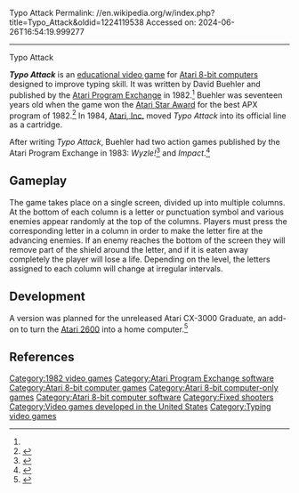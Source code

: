 Typo Attack
Permalink: //en.wikipedia.org/w/index.php?title=Typo_Attack&oldid=1224119538
Accessed on: 2024-06-26T16:54:19.999277



------
Typo Attack
{{short description|1982 video game}}
{{Infobox video game
|title  = Typo Attack
|image = Typo_Attack_Cover_Art.jpg
|publisher = [[Atari Program Exchange]]<br>[[Atari, Inc.]]
|designer = David Buehler<ref name="giantlist">{{cite web |last1=Hague |first1=James |title=The Giant List of Classic Game Programmers |url=https://dadgum.com/giantlist/}}</ref>
|released = '''1982:''' APX<br>'''1984:''' Atari
|genre = [[Fixed shooter]], [[Educational video game|educational]]
|modes = [[Single-player]]
|platforms = [[Atari 8-bit]]
}}

'''''Typo Attack''''' is an [[educational video game]] for [[Atari 8-bit computers]] designed to improve typing skill. It was written by David Buehler and published by the [[Atari Program Exchange]] in 1982.<ref name="giantlist"/> Buehler was seventeen years old when the game won the {{US$|25,000|1982|about|round=-2}} [[Atari Star Award]] for the best APX program of 1982.<ref>{{citation |url=http://www.atarimagazines.com/v2n1/insideatari.html |journal=Antic |title=Inside Atari: Star Award Winner |date=April 1983}}</ref> In 1984, [[Atari, Inc.]] moved ''Typo Attack'' into its official line as a cartridge. 

After writing ''Typo Attack'', Buehler had two action games published by the Atari Program Exchange in 1983: ''Wyzle!''<ref>{{cite web |title=Wyzle! |url=http://www.atarimania.com/game-atari-400-800-xl-xe-wyzle_5872.html |website=Atari Mania}}</ref> and ''Impact''.<ref>{{cite web |title=Impact |url=http://www.atarimania.com/game-atari-400-800-xl-xe-impact_2558.html |website=Atari Mania}}</ref>

==Gameplay==
The game takes place on a single screen, divided up into multiple columns. At the bottom of each column is a letter or punctuation symbol and various enemies appear randomly at the top of the columns. Players must press the corresponding letter in a column in order to make the letter fire at the advancing enemies. If an enemy reaches the bottom of the screen they will remove part of the shield around the letter, and if it is eaten away completely the player will lose a life. Depending on the level, the letters assigned to each column will change at irregular intervals.

==Development==
A version was planned for the unreleased Atari CX-3000 Graduate, an add-on to turn the [[Atari 2600]] into a home computer.<ref>{{cite web|url=http://www.atarimuseum.com/videogames/consoles/2600/a3000.html | archive-url=https://web.archive.org/web/20180817062435/http://www.atarimuseum.com/videogames/consoles/2600/a3000.html | archive-date=August 17, 2018 | title=The Atari CX-3000 "Graduate" Computer | access-date=February 18, 2023}}</ref>

==References==
{{Reflist}}

[[Category:1982 video games]]
[[Category:Atari Program Exchange software]]
[[Category:Atari 8-bit computer games]]
[[Category:Atari 8-bit computer-only games]]
[[Category:Atari 8-bit computer software]]
[[Category:Fixed shooters]]
[[Category:Video games developed in the United States]]
[[Category:Typing video games]]